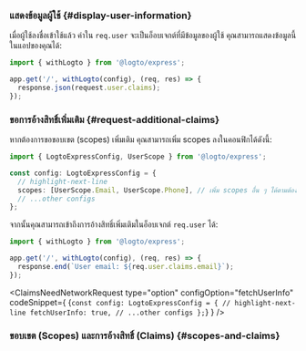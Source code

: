 

### แสดงข้อมูลผู้ใช้ \{#display-user-information}

เมื่อผู้ใช้ลงชื่อเข้าใช้แล้ว ค่าใน `req.user` จะเป็นอ็อบเจกต์ที่มีข้อมูลของผู้ใช้ คุณสามารถแสดงข้อมูลนี้ในแอปของคุณได้:

```ts title="app.ts"
import { withLogto } from '@logto/express';

app.get('/', withLogto(config), (req, res) => {
  response.json(request.user.claims);
});
```

### ขอการอ้างสิทธิ์เพิ่มเติม \{#request-additional-claims}

<FindUserInfoMissing method="req.user" />

<ScopesAndClaimsIntroduction />

หากต้องการขอขอบเขต (scopes) เพิ่มเติม คุณสามารถเพิ่ม scopes ลงในคอนฟิกได้ดังนี้:

```ts title="app.ts"
import { LogtoExpressConfig, UserScope } from '@logto/express';

const config: LogtoExpressConfig = {
  // highlight-next-line
  scopes: [UserScope.Email, UserScope.Phone], // เพิ่ม scopes อื่น ๆ ได้ตามต้องการ
  // ...other configs
};
```

จากนั้นคุณสามารถเข้าถึงการอ้างสิทธิ์เพิ่มเติมในอ็อบเจกต์ `req.user` ได้:

```ts title="app.ts"
import { withLogto } from '@logto/express';

app.get('/', withLogto(config), (req, res) => {
  response.end(`User email: ${req.user.claims.email}`);
});
```

<ClaimsNeedNetworkRequest
  type="option"
  configOption="fetchUserInfo"
  codeSnippet={
    <CodeBlock language="ts" title="app.ts">{`const config: LogtoExpressConfig = {
  // highlight-next-line
  fetchUserInfo: true,
  // ...other configs
};`}</CodeBlock>
  }
/>

### ขอบเขต (Scopes) และการอ้างสิทธิ์ (Claims) \{#scopes-and-claims}

<ScopesAndClaims />
